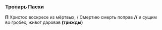 ### Тропарь Пасхи

**П**
Христос воскресе из мёртвых, / Смертию
смерть поправ **//** и сущим во гробех, живот даровав **(трижды)**
